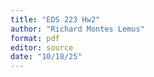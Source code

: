 ```yaml
---
title: "EDS 223 Hw2"
author: "Richard Montes Lemus"
format: pdf
editor: source
date: "10/18/25"
---
```

